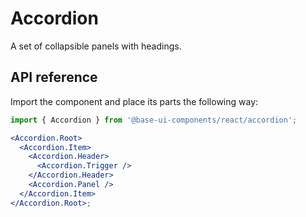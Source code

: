 # Accordion

<Subtitle>A set of collapsible panels with headings.</Subtitle>
<meta name="description" content="A high-quality unstyled accordion component for React." />

<Demo path="./demos/hero" />

## API reference

Import the component and place its parts the following way:

```jsx title="Anatomy"
import { Accordion } from '@base-ui-components/react/accordion';

<Accordion.Root>
  <Accordion.Item>
    <Accordion.Header>
      <Accordion.Trigger />
    </Accordion.Header>
    <Accordion.Panel />
  </Accordion.Item>
</Accordion.Root>;
```

<Reference component="Accordion" parts="Root, Item, Header, Trigger, Panel" />
